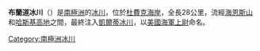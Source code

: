 {{Coord|84|54|S|173|30|E|source:GNIS|display=title}}

'''布蘭道冰川'''（{{lang-en|Brandau Glacier}}）是[[南極洲|南極洲]]的[[冰川|冰川]]，位於[[杜費克海岸|杜費克海岸]]，全長28公里，流經[[海恩斯山|海恩斯山]]和[[哈斯基高地|哈斯基高地]]之間，最終注入[[凱爾蒂冰川|凱爾蒂冰川]]，以[[美國|美國]][[海軍上尉|海軍上尉]]命名。

{{DEFAULTSORT:Brandau Glacier}}
[[Category:南極洲冰川|Category:南極洲冰川]]


{{DufekCoast-geo-stub}}